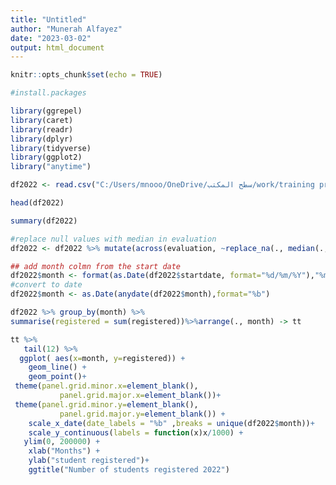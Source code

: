 ---
title: "Untitled"
author: "Munerah Alfayez"
date: "2023-03-02"
output: html_document
---

```{r}
knitr::opts_chunk$set(echo = TRUE)
```

```{r}

#install.packages

library(ggrepel)
library(caret)
library(readr)
library(dplyr)
library(tidyverse)
library(ggplot2)
library("anytime")
```

```{r}
df2022 <- read.csv("C:/Users/mnooo/OneDrive/سطح المكتب/work/training programs2022copy.csv",sep = ",",fileEncoding = "UTF-8")

```

```{r}
head(df2022)
```

```{r}
summary(df2022)
```

```{r}
#replace null values with median in evaluation 
df2022 <- df2022 %>% mutate(across(evaluation, ~replace_na(., median(., na.rm=TRUE))))

```

```{r}
## add month colmn from the start date 
df2022$month <- format(as.Date(df2022$startdate, format="%d/%m/%Y"),"%m")
#convert to date 
df2022$month <- as.Date(anydate(df2022$month),format="%b")


```


```{r}
df2022 %>% group_by(month) %>%
summarise(registered = sum(registered))%>%arrange(., month) -> tt
```


```{r}
tt %>%
   tail(12) %>%
  ggplot( aes(x=month, y=registered)) +
    geom_line() +
    geom_point()+
 theme(panel.grid.minor.x=element_blank(),
           panel.grid.major.x=element_blank())+
 theme(panel.grid.minor.y=element_blank(),
           panel.grid.major.y=element_blank()) +
    scale_x_date(date_labels = "%b" ,breaks = unique(df2022$month))+
    scale_y_continuous(labels = function(x)x/1000) +
   ylim(0, 200000) +
    xlab("Months") +
    ylab("student registered")+
    ggtitle("Number of students registered 2022")
```

```{r}

```

```{r}

```
